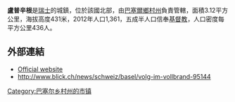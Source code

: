 '''盧普辛根'''是[[瑞士|瑞士]]的城鎮，位於該國北部，由[[巴塞爾鄉村州|巴塞爾鄉村州]]負責管轄，面積3.12平方公里，海拔高度431米，2012年人口1,361，五成半人口信奉[[基督教|基督教]]，人口密度每平方公里436人。

==外部連結==
* [http://www.lupsingen.ch Official website] {{Wayback|url=http://www.lupsingen.ch/ |date=20200319224343 }} {{de icon}}
* http://www.blick.ch/news/schweiz/basel/volg-im-vollbrand-95144 {{Wayback|url=http://www.blick.ch/news/schweiz/basel/volg-im-vollbrand-95144 |date=20090722095707 }}

{{Switzerland-geo-stub}}
[[Category:巴塞尔乡村州的市镇|Category:巴塞尔乡村州的市镇]]